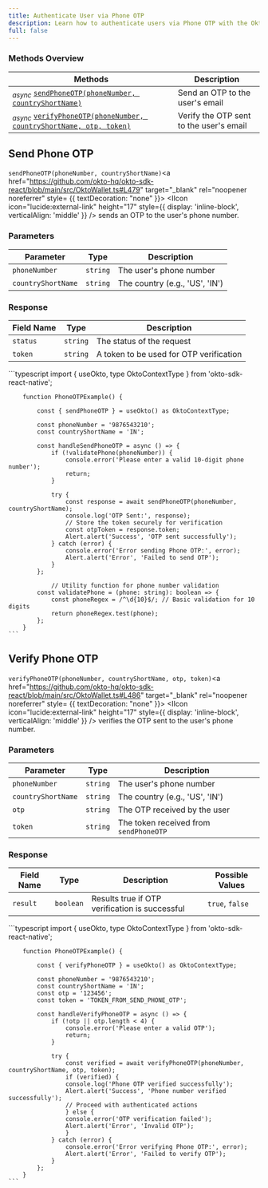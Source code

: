 ```yaml
---
title: Authenticate User via Phone OTP
description: Learn how to authenticate users via Phone OTP with the Okto SDK.
full: false
---
```




### Methods Overview

| Methods                                                                         | Description              |                 
|---------------------------------------------------------------------------------|---------------------------------|
| <sub><i>async</i></sub> [`sendPhoneOTP(phoneNumber, countryShortName)`](#send-phone-otp)                | Send an OTP to the user's email  |
| <sub><i>async</i></sub> [`verifyPhoneOTP(phoneNumber, countryShortName, otp, token)`](#verify-phone-otp)| Verify the OTP sent to the user's email|

<div className="method-box">

## Send Phone OTP

`sendPhoneOTP(phoneNumber, countryShortName)`<a href="https://github.com/okto-hq/okto-sdk-react/blob/main/src/OktoWallet.ts#L479" target="_blank" rel="noopener noreferrer" style= {{ textDecoration: "none" }}> <IIcon icon="lucide:external-link" height="17" style={{ display: 'inline-block', verticalAlign: 'middle' }} /></a>  sends an OTP to the user's phone number.

### Parameters

| Parameter          | Type          | Description                     |
|--------------------|---------------|---------------------------------|
| `phoneNumber`      | `string`      | The user's phone number         |
| `countryShortName` | `string`      | The country (e.g., 'US', 'IN')  |

### Response

<Callout title="Success Response">

| Field Name | Type          | Description                            | 
|------------|---------------|----------------------------------------|
| `status`   | `string`      | The status of the request              |
| `token`    | `string`      | A token to be used for OTP verification|

</Callout>

<Accordions>
<Accordion title="Example">
<Tabs items={['Typescript']}>
  <Tab value="Typescript">
    ```typescript
        import { useOkto, type OktoContextType } from 'okto-sdk-react-native';

        function PhoneOTPExample() {

            const { sendPhoneOTP } = useOkto() as OktoContextType;

            const phoneNumber = '9876543210';
            const countryShortName = 'IN';
            
            const handleSendPhoneOTP = async () => {
                if (!validatePhone(phoneNumber)) {
                    console.error('Please enter a valid 10-digit phone number');
                    return;
                }
                
                try {
                    const response = await sendPhoneOTP(phoneNumber, countryShortName);
                    console.log('OTP Sent:', response);
                    // Store the token securely for verification
                    const otpToken = response.token;
                    Alert.alert('Success', 'OTP sent successfully');
                } catch (error) {
                    console.error('Error sending Phone OTP:', error);
                    Alert.alert('Error', 'Failed to send OTP');
                }
            };
                
                // Utility function for phone number validation
            const validatePhone = (phone: string): boolean => {
                const phoneRegex = /^\d{10}$/; // Basic validation for 10 digits
                return phoneRegex.test(phone);
            };
        }
    ```
  </Tab>
</Tabs>
</Accordion>
</Accordions>

</div>

<div className="method-box">

## Verify Phone OTP

`verifyPhoneOTP(phoneNumber, countryShortName, otp, token)`<a href="https://github.com/okto-hq/okto-sdk-react/blob/main/src/OktoWallet.ts#L486" target="_blank" rel="noopener noreferrer" style= {{ textDecoration: "none" }}> <IIcon icon="lucide:external-link" height="17" style={{ display: 'inline-block', verticalAlign: 'middle' }} /></a> verifies the OTP sent to the user's phone number.

### Parameters

| Parameter          | Type          | Description                            |
|--------------------|---------------|----------------------------------------|
| `phoneNumber`      | `string`      | The user's phone number                |
| `countryShortName` | `string`      | The country (e.g., 'US', 'IN')         |
| `otp`              | `string`      | The OTP received by the user           |
| `token`            | `string`      | The token received from `sendPhoneOTP` |

### Response

<Callout title="Success Response">

| Field Name | Type          | Description                                    | Possible Values |
|------------|---------------|------------------------------------------------|-----------------|
| `result`   | `boolean`     | Results true if OTP verification is successful | `true`, `false` |

</Callout>

<Accordions>
<Accordion title="Example">
<Tabs items={['Typescript']}>
  <Tab value="Typescript">
    ```typescript
        import { useOkto, type OktoContextType } from 'okto-sdk-react-native';

        function PhoneOTPExample() {

            const { verifyPhoneOTP } = useOkto() as OktoContextType;

            const phoneNumber = '9876543210';
            const countryShortName = 'IN';
            const otp = '123456';
            const token = 'TOKEN_FROM_SEND_PHONE_OTP';
            
            const handleVerifyPhoneOTP = async () => {
                if (!otp || otp.length < 4) {
                    console.error('Please enter a valid OTP');
                    return;
                }
                
                try {
                    const verified = await verifyPhoneOTP(phoneNumber, countryShortName, otp, token);
                    if (verified) {
                    console.log('Phone OTP verified successfully');
                    Alert.alert('Success', 'Phone number verified successfully');
                    // Proceed with authenticated actions
                    } else {
                    console.error('OTP verification failed');
                    Alert.alert('Error', 'Invalid OTP');
                    }
                } catch (error) {
                    console.error('Error verifying Phone OTP:', error);
                    Alert.alert('Error', 'Failed to verify OTP');
                }
            };
        }
    ```
  </Tab>
</Tabs>
</Accordion>
</Accordions>

</div>